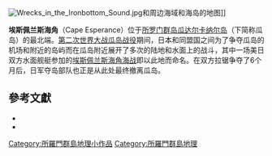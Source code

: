 [[Image:Wrecks_in_the_Ironbottom_Sound.jpg|thumb]]和周边海域和海岛的地图]]

'''埃斯佩兰斯海角'''（Cape Esperance）位于[[所罗门群岛|所罗门群岛]][[瓜达尔卡纳尔岛|瓜达尔卡纳尔岛]]（下简称瓜岛）的最北端。[[第二次世界大战|第二次世界大战]][[瓜達爾卡納爾島戰役|瓜岛战役]]期间，日本和同盟国之间为了争夺瓜岛的机场和附近的岛屿而在瓜岛附近展开了多次的陆地和水面上的战斗，其中一场美日双方水面舰艇参加的[[埃斯佩兰斯海角海战|埃斯佩兰斯海角海战]]即以此地而命名。在双方拉锯争夺了6个月后，日军夺岛部队也正是从此处最终撤离瓜岛。

==參考文獻==
{{reflist}}
*{{Cite book | last = Cook | first = Charles O. | authorlink = | year = 1992|edition=Reissue | title = The Battle of Cape Esperance: Encounter at Guadalcanal | url = https://archive.org/details/battleofcapeespe0000cook | publisher = Naval Institute Press | location = | isbn = 1-55750-126-2 }}
*{{Cite book | last = Frank | first = Richard B. | authorlink = | year = 1990 | title = Guadalcanal: The Definitive Account of the Landmark Battle | publisher = Penguin Group | location = New York | isbn = 0-14-016561-4 }}

[[Category:所羅門群島地理小作品|Category:所羅門群島地理小作品]]
[[Category:所羅門群島地理|Category:所羅門群島地理]]


{{Solomons-geo-stub}}